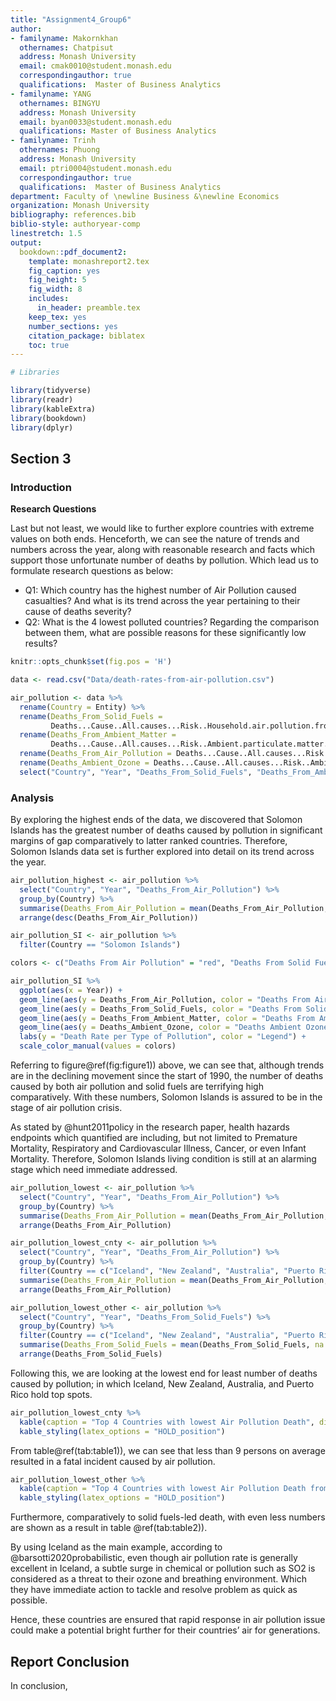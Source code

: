 ```yaml
---
title: "Assignment4_Group6"
author:
- familyname: Makornkhan
  othernames: Chatpisut
  address: Monash University
  email: cmak0010@student.monash.edu
  correspondingauthor: true
  qualifications:  Master of Business Analytics
- familyname: YANG
  othernames: BINGYU
  address: Monash University
  email: byan0033@student.monash.edu
  qualifications: Master of Business Analytics
- familyname: Trinh
  othernames: Phuong
  address: Monash University
  email: ptri0004@student.monash.edu
  correspondingauthor: true
  qualifications:  Master of Business Analytics
department: Faculty of \newline Business &\newline Economics
organization: Monash University
bibliography: references.bib
biblio-style: authoryear-comp
linestretch: 1.5
output:
  bookdown::pdf_document2:
    template: monashreport2.tex
    fig_caption: yes
    fig_height: 5
    fig_width: 8
    includes:
      in_header: preamble.tex
    keep_tex: yes
    number_sections: yes
    citation_package: biblatex
    toc: true
---
```



```r
# Libraries

library(tidyverse)
library(readr)
library(kableExtra)
library(bookdown)
library(dplyr)

```

## Section 3

### Introduction

\section*{Section 3 - Highest and Lowest Air Pollution}


**Research Questions**

Last but not least, we would like to further explore countries with extreme values on both ends. Henceforth, we can see the nature of trends and numbers across the year, along with reasonable research and facts which support those unfortunate number of deaths by pollution. Which lead us to formulate research questions as below:

- Q1: Which country has the highest number of Air Pollution caused casualties? And what is its trend across the year pertaining to their cause of deaths severity?
- Q2: What is the 4 lowest polluted countries? Regarding the comparison between them, what are possible reasons for these significantly low results?

```r
knitr::opts_chunk$set(fig.pos = 'H')
```

```r
data <- read.csv("Data/death-rates-from-air-pollution.csv")
```

```r
air_pollution <- data %>% 
  rename(Country = Entity) %>% 
  rename(Deaths_From_Solid_Fuels = 
         Deaths...Cause..All.causes...Risk..Household.air.pollution.from.solid.fuels...Sex..Both...Age..Age.standardized..Rate.) %>%
  rename(Deaths_From_Ambient_Matter =
         Deaths...Cause..All.causes...Risk..Ambient.particulate.matter.pollution...Sex..Both...Age..Age.standardized..Rate.) %>% 
  rename(Deaths_From_Air_Pollution = Deaths...Cause..All.causes...Risk..Air.pollution...Sex..Both...Age..Age.standardized..Rate.) %>% 
  rename(Deaths_Ambient_Ozone = Deaths...Cause..All.causes...Risk..Ambient.ozone.pollution...Sex..Both...Age..Age.standardized..Rate.) %>% 
  select("Country", "Year", "Deaths_From_Solid_Fuels", "Deaths_From_Ambient_Matter", "Deaths_From_Air_Pollution", "Deaths_Ambient_Ozone")
```


### Analysis

By exploring the highest ends of the data, we discovered that Solomon Islands has the greatest number of deaths caused by pollution in significant margins of gap comparatively to latter ranked countries. Therefore, Solomon Islands data set is further explored into detail on its trend across the year.

```r
air_pollution_highest <- air_pollution %>% 
  select("Country", "Year", "Deaths_From_Air_Pollution") %>% 
  group_by(Country) %>%
  summarise(Deaths_From_Air_Pollution = mean(Deaths_From_Air_Pollution, na.rm=TRUE)) %>%
  arrange(desc(Deaths_From_Air_Pollution))

air_pollution_SI <- air_pollution %>% 
  filter(Country == "Solomon Islands")
```


```r
colors <- c("Deaths From Air Pollution" = "red", "Deaths From Solid Fuels" = "blue", "Deaths From Ambient Matter" = "green", "Deaths Ambient Ozone" = "yellow")

air_pollution_SI %>%
  ggplot(aes(x = Year)) +
  geom_line(aes(y = Deaths_From_Air_Pollution, color = "Deaths From Air Pollution")) +
  geom_line(aes(y = Deaths_From_Solid_Fuels, color = "Deaths From Solid Fuels")) +
  geom_line(aes(y = Deaths_From_Ambient_Matter, color = "Deaths From Ambient Matter")) +
  geom_line(aes(y = Deaths_Ambient_Ozone, color = "Deaths Ambient Ozone")) +
  labs(y = "Death Rate per Type of Pollution", color = "Legend") +
  scale_color_manual(values = colors)
```

Referring to figure\@ref(fig:figure1)) above, we can see that, although trends are in the declining movement since the start of 1990, the number of deaths caused by both air pollution and solid fuels are terrifying high comparatively. With these numbers, Solomon Islands is assured to be in the stage of air pollution crisis. 

As stated by @hunt2011policy in the research paper, health hazards endpoints which quantified are including, but not limited to Premature Mortality, Respiratory and Cardiovascular Illness, Cancer, or even Infant Mortality. Therefore, Solomon Islands living condition is still at an alarming stage which need immediate addressed.


```r
air_pollution_lowest <- air_pollution %>% 
  select("Country", "Year", "Deaths_From_Air_Pollution") %>% 
  group_by(Country) %>%
  summarise(Deaths_From_Air_Pollution = mean(Deaths_From_Air_Pollution, na.rm=TRUE)) %>%
  arrange(Deaths_From_Air_Pollution)

air_pollution_lowest_cnty <- air_pollution %>% 
  select("Country", "Year", "Deaths_From_Air_Pollution") %>% 
  group_by(Country) %>% 
  filter(Country == c("Iceland", "New Zealand", "Australia", "Puerto Rico")) %>% 
  summarise(Deaths_From_Air_Pollution = mean(Deaths_From_Air_Pollution, na.rm=TRUE)) %>%
  arrange(Deaths_From_Air_Pollution) 

air_pollution_lowest_other <- air_pollution %>% 
  select("Country", "Year", "Deaths_From_Solid_Fuels") %>% 
  group_by(Country) %>% 
  filter(Country == c("Iceland", "New Zealand", "Australia", "Puerto Rico")) %>% 
  summarise(Deaths_From_Solid_Fuels = mean(Deaths_From_Solid_Fuels, na.rm=TRUE)) %>%
  arrange(Deaths_From_Solid_Fuels) 
```

Following this, we are looking at the lowest end for least number of deaths caused by pollution; in which Iceland, New Zealand, Australia, and Puerto Rico hold top spots.  


```r
air_pollution_lowest_cnty %>%
  kable(caption = "Top 4 Countries with lowest Air Pollution Death", digits=3) %>% 
  kable_styling(latex_options = "HOLD_position")
```

From table\@ref(tab:table1)), we can see that less than 9 persons on average resulted in a fatal incident caused by air pollution.

```r
air_pollution_lowest_other %>%
  kable(caption = "Top 4 Countries with lowest Air Pollution Death from Solid Fuels", digits=3) %>% 
  kable_styling(latex_options = "HOLD_position")
```

Furthermore, comparatively to solid fuels-led death, with even less numbers are shown as a result in table \@ref(tab:table2)).

By using Iceland as the main example, according to @barsotti2020probabilistic, even though air pollution rate is generally excellent in Iceland, a subtle surge in chemical or pollution such as SO2 is considered as a threat to their ozone and breathing environment. Which they have immediate action to tackle and resolve problem as quick as possible. 

Hence, these countries are ensured that rapid response in air pollution issue could make a potential bright further for their countries' air for generations.


## Report Conclusion

In conclusion, 


